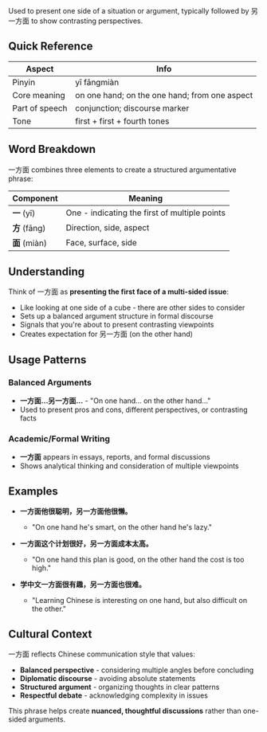 Used to present one side of a situation or argument, typically followed by 另一方面 to show
contrasting perspectives.

## Quick Reference

| Aspect         | Info                                          |
| -------------- | --------------------------------------------- |
| Pinyin         | yī fāngmiàn                                   |
| Core meaning   | on one hand; on the one hand; from one aspect |
| Part of speech | conjunction; discourse marker                 |
| Tone           | first + first + fourth tones                  |

## Word Breakdown

一方面 combines three elements to create a structured argumentative phrase:

| Component     | Meaning                                       |
| ------------- | --------------------------------------------- |
| **一** (yī)   | One - indicating the first of multiple points |
| **方** (fāng) | Direction, side, aspect                       |
| **面** (miàn) | Face, surface, side                           |

## Understanding

Think of 一方面 as **presenting the first face of a multi-sided issue**:

- Like looking at one side of a cube - there are other sides to consider
- Sets up a balanced argument structure in formal discourse
- Signals that you're about to present contrasting viewpoints
- Creates expectation for 另一方面 (on the other hand)

## Usage Patterns

### **Balanced Arguments**

- **一方面...另一方面...** - "On one hand... on the other hand..."
- Used to present pros and cons, different perspectives, or contrasting facts

### **Academic/Formal Writing**

- **一方面** appears in essays, reports, and formal discussions
- Shows analytical thinking and consideration of multiple viewpoints

## Examples

- **一方面他很聪明，另一方面他很懒。**
  - "On one hand he's smart, on the other hand he's lazy."

- **一方面这个计划很好，另一方面成本太高。**
  - "On one hand this plan is good, on the other hand the cost is too high."

- **学中文一方面很有趣，另一方面也很难。**
  - "Learning Chinese is interesting on one hand, but also difficult on the other."

## Cultural Context

一方面 reflects Chinese communication style that values:

- **Balanced perspective** - considering multiple angles before concluding
- **Diplomatic discourse** - avoiding absolute statements
- **Structured argument** - organizing thoughts in clear patterns
- **Respectful debate** - acknowledging complexity in issues

This phrase helps create **nuanced, thoughtful discussions** rather than one-sided arguments.
